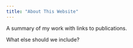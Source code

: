 ```yaml
---
title: "About This Website"
---
```


A summary of my work with links to publications.\

What else should we include?\
